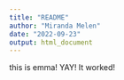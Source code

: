 ```yaml
---
title: "README"
author: "Miranda Melen"
date: "2022-09-23"
output: html_document
---
```

this is emma!
YAY! It worked!